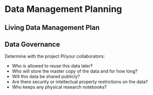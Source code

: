 # Data Management Planning

## Living Data Management Plan {#living-dmp}

## Data Governance {#data-governance}

Determine with the project PI/your collaborators:

* Who is allowed to reuse this data later?
* Who will store the master copy of the data and for how long?
* Will this data be shared publicly?
* Are there security or intellectual property restrictions on the data?
* Who keeps any physical research notebooks?